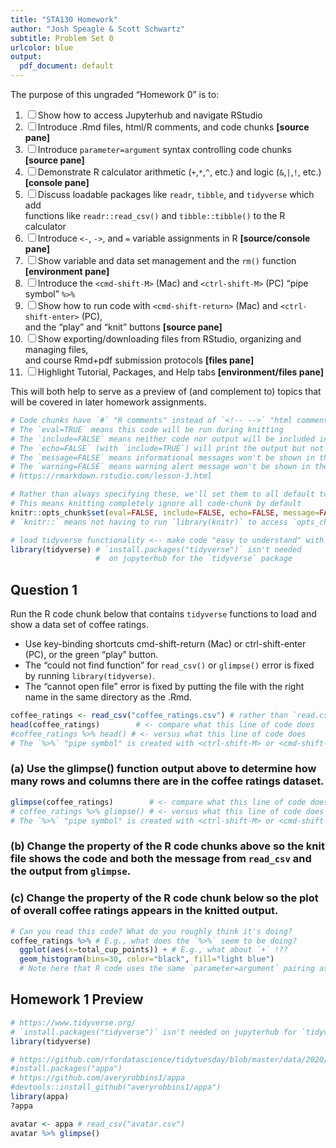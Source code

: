 ---
title: "STA130 Homework"
author: "Josh Speagle & Scott Schwartz"
subtitle: Problem Set 0
urlcolor: blue
output:
  pdf_document: default
---

<!-- Text in here is "html comments" that are not ever printed out -->
<!-- The block up above controls "YAML" settings of this .Rmd file: 
     for example, knitting this .Rmd will result in a pdf document
     
     Markdown provides simple syntax constructions for document formatting   
     Below we make a nice checklist.  For more examples of Markdown, see
     https://www.rstudio.com/wp-content/uploads/2015/02/rmarkdown-cheatsheet.pdf -->

The purpose of this ungraded "Homework 0" is to:

1. [ ] Show how to access Jupyterhub and navigate RStudio
2. [ ] Introduce .Rmd files, html/R comments, and code chunks **[source pane]**
3. [ ] Introduce `parameter=argument` syntax controlling code chunks **[source pane]**
3. [ ] Demonstrate R calculator arithmetic (`+`,`*`,`^`, etc.) and logic (`&`,`|`,`!`, etc.) **[console pane]**
4. [ ] Discuss loadable packages like `readr`, `tibble`, and `tidyverse` which add   
   functions like `readr::read_csv()` and `tibble::tibble()` to the R calculator
5. [ ] Introduce `<-`, `->`, and `=` variable assignments in R **[source/console pane]**
6. [ ] Show variable and data set management and the `rm()` function **[environment pane]**
7. [ ] Introduce the `<cmd-shift-M>` (Mac) and `<ctrl-shift-M>` (PC) "pipe symbol" `%>%`  
8. [ ] Show how to run code with `<cmd-shift-return>` (Mac) and `<ctrl-shift-enter>` (PC),  
   and the "play" and "knit" buttons **[source pane]**
9. [ ] Show exporting/downloading files from RStudio, organizing and managing files,  
   and course Rmd+pdf submission protocols **[files pane]**
10. [ ] Highlight Tutorial, Packages, and Help tabs **[environment/files pane]**

This will both help to serve as a preview of (and complement to) topics that will be covered in later homework assignments.


<!-- Below is code chunk where R code goes -->
<!-- The `parameter=argument` configuration in the curly brackets controls 
     how the code chunk is used during knitting -->
```{r, eval=TRUE, include=FALSE, echo=FALSE, message=FALSE, warning=FALSE}
# Code chunks have `#` "R comments" instead of `<!-- -->` "html comments"
# The `eval=TRUE` means this code will be run during knitting
# The `include=FALSE` means neither code nor output will be included in the knit
# The `echo=FALSE` (with `include=TRUE`) will print the output but not code chunk  
# The `message=FALSE` means informational messages won't be shown in the knit
# The `warning=FALSE` means warning alert message won't be shown in the knit
# https://rmarkdown.rstudio.com/lesson-3.html

# Rather than always specifying these, we'll set them to all default to `FALSE`
# This means knitting completely ignore all code-chunk by default
knitr::opts_chunk$set(eval=FALSE, include=FALSE, echo=FALSE, message=FALSE, warning=FALSE)
# `knitr::` means not having to run `library(knitr)` to access `opts_chunk`
```

<!-- Knitting will completely ignore this code chunk under the above defaults -->
```{r} 
# load tidyverse functionality <-- make code "easy to understand" with comments!
library(tidyverse) # `install.packages("tidyverse")` isn't needed 
                   #  on jupyterhub for the `tidyverse` package
```

## Question 1

Run the R code chunk below that contains `tidyverse` functions to load and show a data set of coffee ratings.

- Use key-binding shortcuts cmd-shift-return (Mac) or ctrl-shift-enter (PC), or the green "play" button.
- The "could not find function" for `read_csv()` or `glimpse()` error is fixed by running `library(tidyverse)`.
- The "cannot open file" error is fixed by putting the file with the right name in the same directory as the .Rmd.


```{r} 
coffee_ratings <- read_csv("coffee_ratings.csv") # rather than `read.csv()`
head(coffee_ratings)        # <- compare what this line of code does
#coffee_ratings %>% head() # <- versus what this line of code does
# The `%>%` "pipe symbol" is created with <ctrl-shift-M> or <cmd-shift-M>
```
<!-- The "pipe symbol" in other context is sometimes `|`; but, since this is
     the logical `or` operator in R, for R the "pipe symbol is `%>%` -->


### (a) Use the glimpse() function output above to determine how many rows and columns there are in the coffee ratings dataset. 

```{r} 
glimpse(coffee_ratings)        # <- compare what this line of code does
# coffee_ratings %>% glimpse() # <- versus what this line of code does
# The `%>%` "pipe symbol" is created with <ctrl-shift-M> or <cmd-shift-M>
```

### (b) Change the property of the R code chunks above so the knit file shows the code and both the message from `read_csv` and the output from `glimpse`.

### (c) Change the property of the R code chunk below so the plot of overall coffee ratings appears in the knitted output.

```{r}
# Can you read this code? What do you roughly think it's doing?
coffee_ratings %>% # E.g., what does the `%>%` seem to be doing?
  ggplot(aes(x=total_cup_points)) + # E.g., what about `+` !??
  geom_histogram(bins=30, color="black", fill="light blue")
  # Note here that R code uses the same `parameter=argument` pairing as knitting
```

## Homework 1 Preview

```{r}
# https://www.tidyverse.org/
# `install.packages("tidyverse")` isn't needed on jupyterhub for `tidyverse`
library(tidyverse)
```

```{r}
# https://github.com/rfordatascience/tidytuesday/blob/master/data/2020/2020-08-11/readme.md
#install.packages("appa")
# https://github.com/averyrobbins1/appa
#devtools::install_github("averyrobbins1/appa")
library(appa)
?appa
```

```{r, include=TRUE}
avatar <- appa # read_csv("avatar.csv")
avatar %>% glimpse()
```